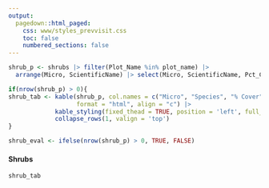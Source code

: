 ```yaml
---
output: 
  pagedown::html_paged:
    css: www/styles_prevvisit.css
    toc: false
    numbered_sections: false
---
```


```r
shrub_p <- shrubs |> filter(Plot_Name %in% plot_name) |> 
  arrange(Micro, ScientificName) |> select(Micro, ScientificName, Pct_Cover)

if(nrow(shrub_p) > 0){  
shrub_tab <- kable(shrub_p, col.names = c("Micro", "Species", "% Cover"),
                   format = "html", align = "c") |> 
             kable_styling(fixed_thead = TRUE, position = 'left', full_width = TRUE) |> 
             collapse_rows(1, valign = 'top')
}

shrub_eval <- ifelse(nrow(shrub_p) > 0, TRUE, FALSE)
```

<div>
<h4> Shrubs </h4>
```r
shrub_tab
```
</div>
</div>
